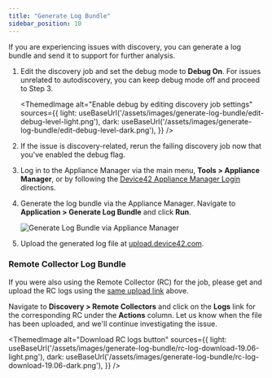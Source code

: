 ```yaml
---
title: "Generate Log Bundle"
sidebar_position: 10
---
```



If you are experiencing issues with discovery, you can generate a log bundle and send it to support for further analysis.

1. Edit the discovery job and set the debug mode to **Debug On**. For issues unrelated to autodiscovery, you can keep debug mode off and proceed to Step 3.

    <ThemedImage
    alt="Enable debug by editing discovery job settings"
    sources={{
        light: useBaseUrl('/assets/images/generate-log-bundle/edit-debug-level-light.png'),
        dark: useBaseUrl('/assets/images/generate-log-bundle/edit-debug-level-dark.png'),
    }}
    />    

2. If the issue is discovery-related, rerun the failing discovery job now that you've enabled the debug flag.
3. Log in to the Appliance Manager via the main menu, **Tools > Appliance Manager**, or by following the [Device42 Appliance Manager Login](device42-appliance-manager-login.mdx) directions.
4. Generate the log bundle via the Appliance Manager. Navigate to **Application > Generate Log Bundle** and click **Run**.
    
    ![Generate Log Bundle via Appliance Manager](/assets/images/generate-log-bundle/generate-log-bundle-19.06.png)

5. Upload the generated log file at [upload.device42.com](https://upload.device42.com/).

### Remote Collector Log Bundle

If you were also using the Remote Collector (RC) for the job, please get and upload the RC logs using the [same upload link](https://upload.device42.com/) above. 

Navigate to **Discovery > Remote Collectors** and click on the **Logs** link for the corresponding RC under the **Actions** column. Let us know when the file has been uploaded, and we'll continue investigating the issue.

<ThemedImage
  alt="Download RC logs button"
  sources={{
    light: useBaseUrl('/assets/images/generate-log-bundle/rc-log-download-19.06-light.png'),
    dark: useBaseUrl('/assets/images/generate-log-bundle/rc-log-download-19.06-dark.png'),
  }}
/>

